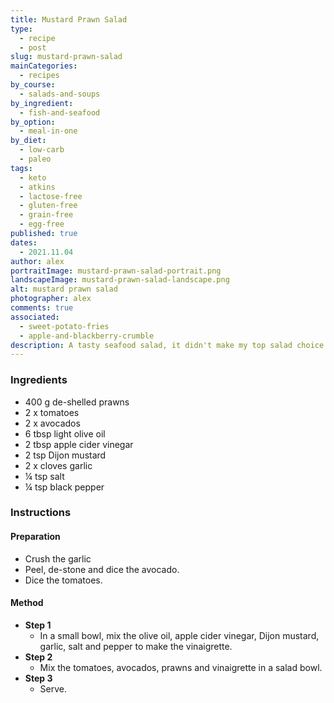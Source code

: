 ```yaml
---
title: Mustard Prawn Salad
type:
  - recipe
  - post
slug: mustard-prawn-salad
mainCategories:
  - recipes
by_course:
  - salads-and-soups
by_ingredient:
  - fish-and-seafood
by_option:
  - meal-in-one
by_diet:
  - low-carb
  - paleo
tags:
  - keto
  - atkins
  - lactose-free
  - gluten-free
  - grain-free
  - egg-free
published: true
dates:
  - 2021.11.04
author: alex
portraitImage: mustard-prawn-salad-portrait.png
landscapeImage: mustard-prawn-salad-landscape.png
alt: mustard prawn salad
photographer: alex
comments: true
associated:
  - sweet-potato-fries
  - apple-and-blackberry-crumble
description: A tasty seafood salad, it didn't make my top salad choice but was snice enough to make the website for future use.
---
```


<Ingredients>

### Ingredients

- 400 g de-shelled prawns
- 2 x tomatoes
- 2 x avocados
- 6 tbsp light olive oil
- 2 tbsp apple cider vinegar
- 2 tsp Dijon mustard
- 2 x cloves garlic
- ¼ tsp salt
- ¼ tsp black pepper

</Ingredients>

<Instructions>

### Instructions

#### Preparation

- Crush the garlic
- Peel, de-stone and dice the avocado.
- Dice the tomatoes.

#### Method

- **Step 1**
  - In a small bowl, mix the olive oil, apple cider vinegar, Dijon mustard, garlic, salt and pepper to make the vinaigrette.
- **Step 2**
  - Mix the tomatoes, avocados, prawns and vinaigrette in a salad bowl.
- **Step 3**
  - Serve.

</Instructions>
